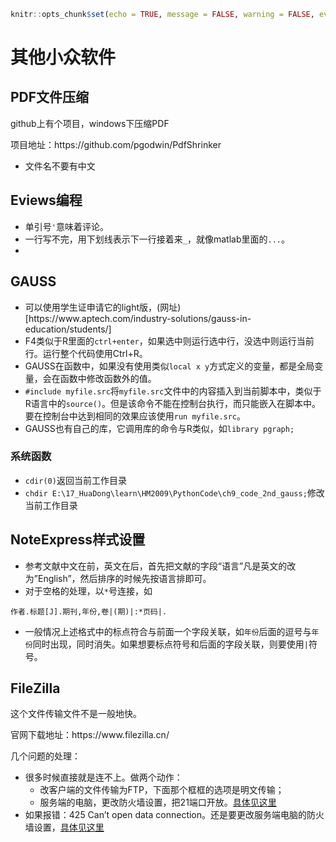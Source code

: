 ```r
knitr::opts_chunk$set(echo = TRUE, message = FALSE, warning = FALSE, eval = FALSE)
```
# 其他小众软件 {#Other}

## PDF文件压缩

github上有个项目，windows下压缩PDF

项目地址：https://github.com/pgodwin/PdfShrinker

- 文件名不要有中文

## Eviews编程
- 单引号`'`意味着评论。
- 一行写不完，用下划线表示下一行接着来`_`，就像matlab里面的`...`。
- 

## GAUSS

- 可以使用学生证申请它的light版，(网址)[https://www.aptech.com/industry-solutions/gauss-in-education/students/]
- F4类似于R里面的`ctrl+enter`，如果选中则运行选中行，没选中则运行当前行。运行整个代码使用Ctrl+R。
- GAUSS在函数中，如果没有使用类似`local x y`方式定义的变量，都是全局变量，会在函数中修改函数外的值。
- `#include myfile.src`将`myfile.src`文件中的内容插入到当前脚本中，类似于R语言中的`source()`。但是该命令不能在控制台执行，而只能嵌入在脚本中。要在控制台中达到相同的效果应该使用`run myfile.src`。
- GAUSS也有自己的库，它调用库的命令与R类似，如`library pgraph; `

### 系统函数

- `cdir(0)`返回当前工作目录
- `chdir E:\17_HuaDong\learn\HM2009\PythonCode\ch9_code_2nd_gauss;`修改当前工作目录


## NoteExpress样式设置

- 参考文献中文在前，英文在后，首先把文献的字段“语言”凡是英文的改为"English"，然后排序的时候先按语言排即可。
- 对于空格的处理，以`*`号连接，如
```
作者.标题[J].期刊,年份,卷|(期)|:*页码|.
```
- 一般情况上述格式中的标点符合与前面一个字段关联，如`年份`后面的逗号与`年份`同时出现，同时消失。如果想要标点符号和后面的字段关联，则要使用`|`符号。

## FileZilla
这个文件传输文件不是一般地快。

官网下载地址：https://www.filezilla.cn/

几个问题的处理：

- 很多时候直接就是连不上。做两个动作：
  - 改客户端的文件传输为FTP，下面那个框框的选项是明文传输；
  - 服务端的电脑，更改防火墙设置，把21端口开放。[具体见这里](https://blog.csdn.net/InnovationAD/article/details/84944238?utm_medium=distribute.pc_relevant.none-task-blog-BlogCommendFromMachineLearnPai2-1.control&dist_request_id=1db1882b-159d-4705-865f-78d855fe1f50&depth_1-utm_source=distribute.pc_relevant.none-task-blog-BlogCommendFromMachineLearnPai2-1.control)

- 如果报错：425 Can't open data connection。还是要更改服务端电脑的防火墙设置，[具体见这里](https://blog.csdn.net/weixin_44284051/article/details/106277683)